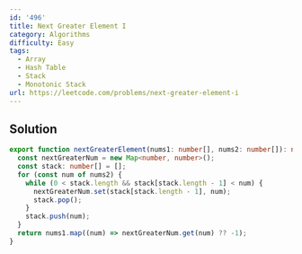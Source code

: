```yaml
---
id: '496'
title: Next Greater Element I
category: Algorithms
difficulty: Easy
tags:
  - Array
  - Hash Table
  - Stack
  - Monotonic Stack
url: https://leetcode.com/problems/next-greater-element-i
---
```


## Solution

```typescript filename="solution.ts" copy
export function nextGreaterElement(nums1: number[], nums2: number[]): number[] {
  const nextGreaterNum = new Map<number, number>();
  const stack: number[] = [];
  for (const num of nums2) {
    while (0 < stack.length && stack[stack.length - 1] < num) {
      nextGreaterNum.set(stack[stack.length - 1], num);
      stack.pop();
    }
    stack.push(num);
  }
  return nums1.map((num) => nextGreaterNum.get(num) ?? -1);
}
```
